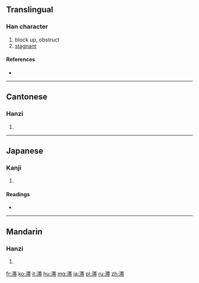 {{also|滯}}
==Translingual==

===Han character===
{{Han char|rn=85|rad=水|as=09|sn=12|four=|canj=水廿十月 (ETJB)|ids=⿰[[氵]][[帯]]}}

# block up, obstruct
# [[stagnant]]

====References====
* {{Han ref|kx=0639.111|dkj=18067|hdz=31669.020|uh=6EDE|ud=28382}}

----

==Cantonese==

===Hanzi===
{{yue-hanzi|jyut=zai6|y=jai6|tra=滯}}

# {{defn|lang=yue|sort=水09}}

----

==Japanese==

===Kanji===
{{ja-kanji|grade=c|rs=水09}}

# {{defn|lang=ja|sort=水09}}

====Readings====
* {{ja-readings|on=[[たい]] (tai)|kun=[[とどこおる]] (todokooru)}}

----

==Mandarin==

===Hanzi===
{{cmn-hanzi|tra=滯|pin=[[mèn]] ([[men4]]), [[zhì]] ([[zhi4]])|wg=men<sup>4</sup>, chih<sup>4</sup>}}

# {{defn|lang=cmn|sort=水09}}

[[fr:滞]]
[[ko:滞]]
[[it:滞]]
[[hu:滞]]
[[mg:滞]]
[[ja:滞]]
[[pl:滞]]
[[ru:滞]]
[[zh:滞]]